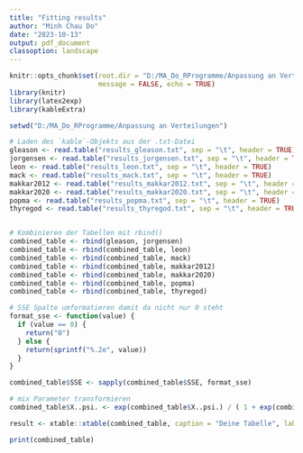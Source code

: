 ---
title: "Fitting results"
author: "Minh Chau Do"
date: "2023-10-13"
output: pdf_document
classoption: landscape
---

```{r setup, echo = FALSE, warning = FALSE}
knitr::opts_chunk$set(root.dir = "D:/MA_Do_RProgramme/Anpassung an Verteilungen", 
                      message = FALSE, echo = TRUE)
library(knitr)
library(latex2exp)
library(kableExtra)

setwd("D:/MA_Do_RProgramme/Anpassung an Verteilungen")

# Laden des `kable`-Objekts aus der .txt-Datei
gleason <- read.table("results_gleason.txt", sep = "\t", header = TRUE)
jorgensen <- read.table("results_jorgensen.txt", sep = "\t", header = TRUE)
leon <- read.table("results_leon.txt", sep = "\t", header = TRUE)
mack <- read.table("results_mack.txt", sep = "\t", header = TRUE)
makkar2012 <- read.table("results_makkar2012.txt", sep = "\t", header = TRUE)
makkar2020 <- read.table("results_makkar2020.txt", sep = "\t", header = TRUE)
popma <- read.table("results_popma.txt", sep = "\t", header = TRUE)
thyregod <- read.table("results_thyregod.txt", sep = "\t", header = TRUE)


# Kombinieren der Tabellen mit rbind()
combined_table <- rbind(gleason, jorgensen)
combined_table <- rbind(combined_table, leon)
combined_table <- rbind(combined_table, mack)
combined_table <- rbind(combined_table, makkar2012)
combined_table <- rbind(combined_table, makkar2020)
combined_table <- rbind(combined_table, popma)
combined_table <- rbind(combined_table, thyregod)

# SSE Spalte umformatieren damit da nicht nur 0 steht
format_sse <- function(value) {
  if (value == 0) {
    return("0")
  } else {
    return(sprintf("%.2e", value))
  }
}

combined_table$SSE <- sapply(combined_table$SSE, format_sse)

# mix Parameter transformieren
combined_table$X..psi. <- exp(combined_table$X..psi.) / ( 1 + exp(combined_table$X..psi.))

result <- xtable::xtable(combined_table, caption = "Deine Tabelle", label = "tab:deine_tabelle")

print(combined_table)
```
